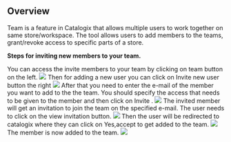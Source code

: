 ## **Overview**

Team is a feature in Catalogix that allows multiple users to work together on same store/workspace. The tool allows users to add members to the teams, grant/revoke  access to specific parts of a store.

**Steps for inviting new members to your team.**

<Steps>
  <Step title="Teams Section">
    You can access the invite members to your team by clicking on team button on the left.
<Frame caption="Teams section">
  <img src="https://assets.catalogix.ai/9891648019b8a0c2a6742282a221ae69" />
</Frame>
  </Step>
  <Step title="Invite New User">
    Then for adding a new user you can click on Invite new user button the right
<Frame caption="Invite new user">
  <img src="https://assets.catalogix.ai/45ab082d4159e152fa324d5bec4a5d8a" />
</Frame>
  </Step>
  <Step title="User e-mail and access">
    After that you need to enter the e-mail of the member you want to add to the the team. You should specify the access that needs to be given to the member and then click on Invite .
<Frame caption="User e-mail and access">
  <img src="https://assets.catalogix.ai/c9183d9643cd30b1f7b95b5c89acecc2" />
</Frame>
  </Step>
    <Step title="E-Mail Invite">
    The invited member will get an invitation to join the team on the specified e-mail. The user needs to click on the view invitation button.
<Frame caption="E-mail invitation">
  <img src="https://assets.catalogix.ai/a3621195ee99e4a46cf1639410e21d65" />
</Frame>
  </Step>
  <Step title="Accept Invite">
    Then the user will be redirected to catalogix where they can click on Yes,accept to get added to the team.
<Frame caption="Accept invite on catalogix">
  <img src="https://assets.catalogix.ai/7555b71bb6e0547d4b48e900c0ceadb1" />
</Frame>
  </Step>
  <Step title="New Member Added">
    The member is now added to the team.
<Frame caption="Member added to the team">
  <img src="https://assets.catalogix.ai/9368b6b5d5393a95c3d8153705b25ac0" />
</Frame>
  </Step>
</Steps>
